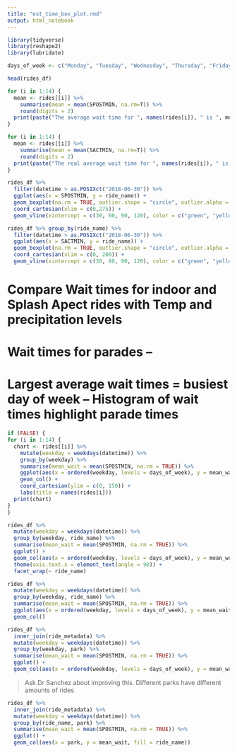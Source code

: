 ```yaml
---
title: "est_time_box_plot.rmd"
output: html_notebook
---
```


```r
library(tidyverse)
library(reshape2)
library(lubridate)

days_of_week <- c("Monday", "Tuesday", "Wednesday", "Thursday", "Friday", "Saturday", "Sunday")
```

```r
head(rides_df)
```


```r
for (i in 1:14) {
  mean <- rides[[i]] %>%
    summarise(mean = mean(SPOSTMIN, na.rm=T)) %>%
    round(digits = 2)
  print(paste("The average wait time for ", names(rides[i]), " is ", mean, sep = ""))
}
```


```r
for (i in 1:14) {
  mean <- rides[[i]] %>%
    summarise(mean = mean(SACTMIN, na.rm=T)) %>%
    round(digits = 2)
  print(paste("The real average wait time for ", names(rides[i]), " is ", mean, sep = ""))
}
```


```r
rides_df %>%
  filter(datetime > as.POSIXct("2018-06-30")) %>%
  ggplot(aes(x = SPOSTMIN, y = ride_name)) +
  geom_boxplot(na.rm = TRUE, outlier.shape = "circle", outlier.alpha = .1, size = 1) + 
  coord_cartesian(xlim = c(0,275)) +
  geom_vline(xintercept = c(30, 60, 90, 120), color = c("green", "yellow", "orange", "red"), size = 1)
```


```r
rides_df %>% group_by(ride_name) %>%
  filter(datetime > as.POSIXct("2018-06-30")) %>%
  ggplot(aes(x = SACTMIN, y = ride_name)) +
  geom_boxplot(na.rm = TRUE, outlier.shape = "circle", outlier.alpha = .1, size = 1) +
  coord_cartesian(xlim = c(0, 200)) +
  geom_vline(xintercept = c(30, 60, 90, 120), color = c("green", "yellow", "orange", "red"), size = 1)
```
# Compare Wait times for indoor and Splash Apect rides with Temp and precipitation levels

# Wait times for parades -- 

# Largest average wait times = busiest day of week -- Histogram of wait times highlight parade times
```r
if (FALSE) {
for (i in 1:14) {
  chart <- rides[[i]] %>%
    mutate(weekday = weekdays(datetime)) %>%
    group_by(weekday) %>%
    summarise(mean_wait = mean(SPOSTMIN, na.rm = TRUE)) %>%
    ggplot(aes(x = ordered(weekday, levels = days_of_week), y = mean_wait)) +
    geom_col() +
    coord_cartesian(ylim = c(0, 150)) +
    labs(title = names(rides[i]))
  print(chart)
}
}
```


```r
rides_df %>%
  mutate(weekday = weekdays(datetime)) %>%
  group_by(weekday, ride_name) %>%
  summarise(mean_wait = mean(SPOSTMIN, na.rm = TRUE)) %>%
  ggplot() +
  geom_col(aes(x = ordered(weekday, levels = days_of_week), y = mean_wait)) +
  theme(axis.text.x = element_text(angle = 90)) +
  facet_wrap(~ ride_name)
```


```r
rides_df %>%
  mutate(weekday = weekdays(datetime)) %>%
  group_by(weekday, ride_name) %>%
  summarise(mean_wait = mean(SPOSTMIN, na.rm = TRUE)) %>%
  ggplot(aes(x = ordered(weekday, levels = days_of_week), y = mean_wait, fill = ride_name)) +
  geom_col()
```


```r
rides_df %>%
  inner_join(ride_metadata) %>%
  mutate(weekday = weekdays(datetime)) %>%
  group_by(weekday, park) %>%
  summarise(mean_wait = mean(SPOSTMIN, na.rm = TRUE)) %>%
  ggplot() +
  geom_col(aes(x = ordered(weekday, levels = days_of_week), y = mean_wait, fill = park))
```

> Ask Dr Sanchez about improving this. Different parks have different amounts of rides

```r
rides_df %>%
  inner_join(ride_metadata) %>%
  mutate(weekday = weekdays(datetime)) %>%
  group_by(ride_name, park) %>%
  summarise(mean_wait = mean(SPOSTMIN, na.rm = TRUE)) %>%
  ggplot() +
  geom_col(aes(x = park, y = mean_wait, fill = ride_name))
```

